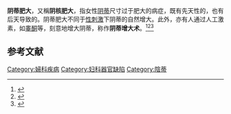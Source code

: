 {{Infobox disease |
  Name           = 阴蒂肥大 |
  Image          = Large Clitoris Closeup.jpg|
  Caption        = |
  DiseasesDB     = 30822 |
  ICD10          = {{ICD10|Q|52|6|q|50}} |
  ICD9           = {{ICD9|752.49}} |
  ICDO           = |
  OMIM           = |
  MedlinePlus    = |
  eMedicineSubj  = |
  eMedicineTopic = |
  MeshID         = |
}}

'''阴蒂肥大'''，又稱'''阴核肥大'''，指女性[[阴蒂|阴蒂]]尺寸过于肥大的病症，既有先天性的，也有后天导致的。阴蒂肥大不同于[[性刺激|性刺激]]下阴蒂的自然增大。此外，亦有人通过人工激素，如[[睾酮|睾酮]]等，刻意地增大阴蒂，称作'''阴蒂增大术'''。<ref name="Atilla">{{cite journal |authors=Atilla Şenaylı, Etlik Ankara |title=Controversies on clitoroplasty |journal=Therapeutic Advances in Urology |volume= 3 |issue= 6|pages=273–277|pmid=22164197 |doi=10.1177/1756287211428165 |pmc=3229251|date=December 2011}}</ref><ref name="Perovic">{{cite journal|authors=S.V. Perovic, M.L. Djordjevic|title=Metoidioplasty: a variant of phalloplasty in female transsexuals|journal=[[BJUI|BJUI]]|volume=92|issue=9|pages=981–985|month=December|date=2003, first published online on November 24, 2003|pmid=|doi=10.1111/j.1464-410X.2003.04524.x|url=http://onlinelibrary.wiley.com/doi/10.1111/j.1464-410X.2003.04524.x/abstract|access-date=2013-12-22|archive-date=2014-05-18|archive-url=https://web.archive.org/web/20140518232453/http://onlinelibrary.wiley.com/doi/10.1111/j.1464-410X.2003.04524.x/abstract|dead-url=no}}</ref><ref name="Meyer">{{cite journal|authors=Walter J. Meyer, Alice Webb, Charles A. Stuart, Jordan W. Finkelstein, Barbara Lawrence and Paul A. Walker|title=Physical and hormonal evaluation of transsexual patients: A longitudinal study|journal=[[Archives_of_Sexual_Behavior|Archives of Sexual Behavior]]|volume=15|issue=2|pages=121–138|pmid=|doi=10.1007/BF01542220|url=http://www.springerlink.com/content/t1012mjxl517884j/|date=April 1986|author=|access-date=2013-12-22|archive-url=https://web.archive.org/web/20190713053331/https://link.springer.com/article/10.1007/BF01542220|archive-date=2019-07-13|dead-url=yes}}</ref>

==参考文献==
{{reflist}}
{{女性生殖器官先天异常}}

[[Category:婦科疾病|Category:婦科疾病]]
[[Category:妇科器官缺陷|Category:妇科器官缺陷]]
[[Category:陰蒂|Category:陰蒂]]
